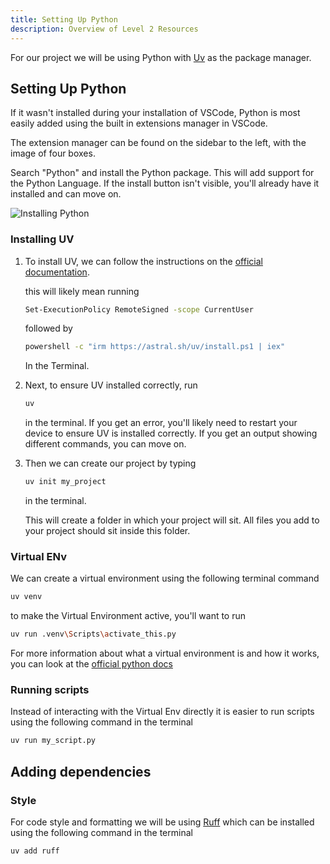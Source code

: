 ```yaml
---
title: Setting Up Python
description: Overview of Level 2 Resources
---
```



For our project we will be using Python with [Uv](https://docs.astral.sh/uv/) as the package manager.

## Setting Up Python

If it wasn't installed during your installation of VSCode, Python is most easily added using the built in extensions manager in VSCode.

The extension manager can be found on the sidebar to the left, with the image of four boxes.

Search "Python" and install the Python package. This will add support for the Python Language. If the install button isn't visible, you'll already have it installed and can move on.

![Installing Python](/src/assets/ncea2web/pythonInstall.png)


### Installing UV
<Steps>

1. To install UV, we can follow the instructions on the [official documentation](https://docs.astral.sh/uv/).

    this will likely mean running

    ```sh
    Set-ExecutionPolicy RemoteSigned -scope CurrentUser
    ```

    followed by 

    ```sh
    powershell -c "irm https://astral.sh/uv/install.ps1 | iex"
    ```

    In the Terminal.

2. Next, to ensure UV installed correctly, run

    ```sh
    uv
    ```
    in the terminal. If you get an error, you'll likely need to restart your device to ensure UV is installed correctly. If you get an output showing different commands, you can move on.


3. Then we can create our project by typing

    ```sh
    uv init my_project
    ```
    in the terminal.

    This will create a folder in which your project will sit. All files you add to your project should sit inside this folder.

</Steps>

### Virtual ENv

We can create a virtual environment using the following terminal command

```sh
uv venv
```

to make the Virtual Environment active, you'll want to run 

```sh
uv run .venv\Scripts\activate_this.py
```

For more information about what a virtual environment is and how it works, you can look at the [official python docs](https://docs.python.org/3/library/venv.html#how-venvs-work)

### Running scripts

Instead of interacting with the Virtual Env directly it is easier to run scripts using the following command in the terminal

```sh
uv run my_script.py
```

## Adding dependencies

### Style

For code style and formatting we will be using [Ruff](https://docs.astral.sh/ruff/) which can be installed using the following command in the terminal

```sh
uv add ruff
```
